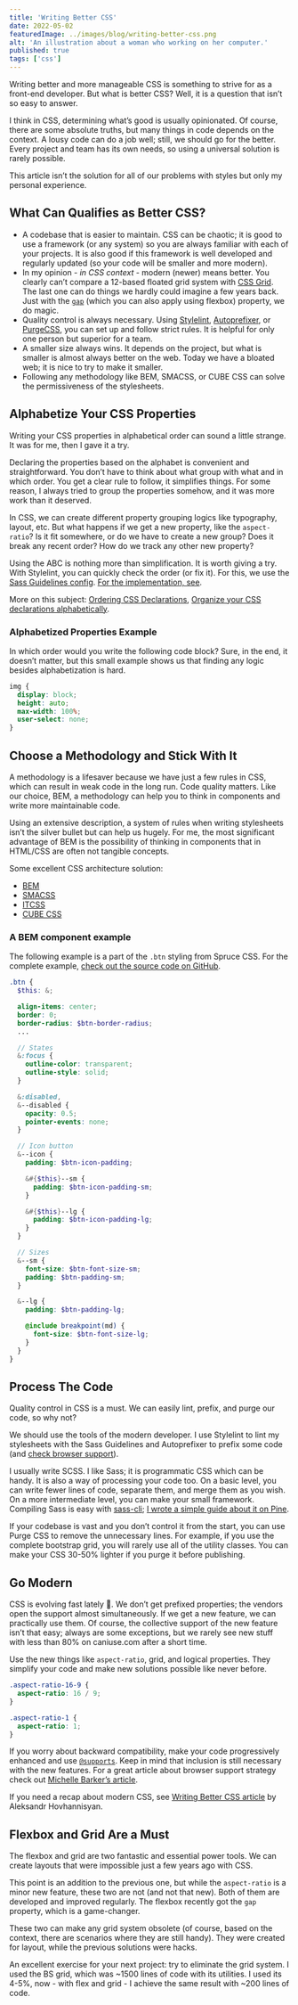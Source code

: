 ```yaml
---
title: 'Writing Better CSS'
date: 2022-05-02
featuredImage: ../images/blog/writing-better-css.png
alt: 'An illustration about a woman who working on her computer.'
published: true
tags: ['css']
---
```


<p class="lead">Writing better and more manageable CSS is something to strive for as a front-end developer. But what is better CSS? Well, it is a question that isn’t so easy to answer.</p>

I think in CSS, determining what’s good is usually opinionated. Of course, there are some absolute truths, but many things in code depends on the context. A lousy code can do a job well; still, we should go for the better. Every project and team has its own needs, so using a universal solution is rarely possible.

<Notification type="info">
  This article isn’t the solution for all of our problems with styles but only my personal experience.
</Notification>

## What Can Qualifies as Better CSS?

- A codebase that is easier to maintain. CSS can be chaotic; it is good to use a framework (or any system) so you are always familiar with each of your projects. It is also good if this framework is well developed and regularly updated (so your code will be smaller and more modern).
- In my opinion - *in CSS context* - modern (newer) means better. You clearly can’t compare a 12-based floated grid system with [CSS Grid](https://developer.mozilla.org/en-US/docs/Web/CSS/CSS_Grid_Layout). The last one can do things we hardly could imagine a few years back. Just with the <code>[gap](https://developer.mozilla.org/en-US/docs/Web/CSS/gap)</code> (which you can also apply using flexbox) property, we do magic.
- Quality control is always necessary. Using [Stylelint](https://stylelint.io/), [Autoprefixer](https://autoprefixer.github.io/), or [PurgeCSS](https://purgecss.com/), you can set up and follow strict rules. It is helpful for only one person but superior for a team.
- A smaller size always wins. It depends on the project, but what is smaller is almost always better on the web. Today we have a bloated web; it is nice to try to make it smaller.
- Following any methodology like BEM, SMACSS, or CUBE CSS can solve the permissiveness of the stylesheets.

## Alphabetize Your CSS Properties

Writing your CSS properties in alphabetical order can sound a little strange. It was for me, then I gave it a try.

Declaring the properties based on the alphabet is convenient and straightforward. You don’t have to think about what group with what and in which order. You get a clear rule to follow, it simplifies things. For some reason, I always tried to group the properties somehow, and it was more work than it deserved.

In CSS, we can create different property grouping logics like typography, layout, etc. But what happens if we get a new property, like the `aspect-ratio`? Is it fit somewhere, or do we have to create a new group? Does it break any recent order? How do we track any other new property?

Using the ABC is nothing more than simplification. It is worth giving a try. With Stylelint, you can quickly check the order (or fix it). For this, we use the [Sass Guidelines config](https://www.npmjs.com/package/stylelint-config-sass-guidelines). [For the implementation, see](https://github.com/conedevelopment/sprucecss/blob/main/.stylelintrc.json).

<Notification type="info">
  More on this subject: <a href="https://blog.jim-nielsen.com/2022/ordering-css-delcarations/">Ordering CSS Declarations</a>, <a href="https://ericwbailey.design/writing/organize-your-css-declarations-alphabetically/">Organize your CSS declarations alphabetically</a>.
</Notification>

### Alphabetized Properties Example

In which order would you write the following code block? Sure, in the end, it doesn’t matter, but this small example shows us that finding any logic besides alphabetization is hard.

```scss
img {
  display: block;
  height: auto;
  max-width: 100%;
  user-select: none;
}
```

## Choose a Methodology and Stick With It

A methodology is a lifesaver because we have just a few rules in CSS, which can result in weak code in the long run. Code quality matters. Like our choice, BEM, a methodology can help you to think in components and write more maintainable code.

Using an extensive description, a system of rules when writing stylesheets isn’t the silver bullet but can help us hugely. For me, the most significant advantage of BEM is the possibility of thinking in components that in HTML/CSS are often not tangible concepts.

Some excellent CSS architecture solution:
- [BEM](http://smacss.com/)
- [SMACSS](http://smacss.com/)
- [ITCSS](https://www.xfive.co/blog/itcss-scalable-maintainable-css-architecture/)
- [CUBE CSS](https://cube.fyi/)

### A BEM component example

The following example is a part of the `.btn` styling from Spruce CSS. For the complete example, [check out the source code on GitHub](https://github.com/conedevelopment/sprucecss/blob/main/scss/form/_button.scss).

```scss
.btn {
  $this: &;

  align-items: center;
  border: 0;
  border-radius: $btn-border-radius;
  ...

  // States
  &:focus {
    outline-color: transparent;
    outline-style: solid;
  }

  &:disabled,
  &--disabled {
    opacity: 0.5;
    pointer-events: none;
  }

  // Icon button
  &--icon {
    padding: $btn-icon-padding;

    &#{$this}--sm {
      padding: $btn-icon-padding-sm;
    }

    &#{$this}--lg {
      padding: $btn-icon-padding-lg;
    }
  }

  // Sizes
  &--sm {
    font-size: $btn-font-size-sm;
    padding: $btn-padding-sm;
  }

  &--lg {
    padding: $btn-padding-lg;

    @include breakpoint(md) {
      font-size: $btn-font-size-lg;
    }
  }
}
```

## Process The Code

Quality control in CSS is a must. We can easily lint, prefix, and purge our code, so why not?

We should use the tools of the modern developer. I use Stylelint to lint my stylesheets with the Sass Guidelines and Autoprefixer to prefix some code (and [check browser support](https://github.com/browserslist/browserslist#best-practices)).

I usually write SCSS. I like Sass; it is programmatic CSS which can be handy. It is also a way of processing your code too. On a basic level, you can write fewer lines of code, separate them, and merge them as you wish. On a more intermediate level, you can make your small framework. Compiling Sass is easy with [sass-cli](https://sass-lang.com/documentation/cli/dart-sass); [I wrote a simple guide about it on Pine](https://pineco.de/the-simplest-sass-compile-setup/).

If your codebase is vast and you don’t control it from the start, you can use Purge CSS to remove the unnecessary lines. For example, if you use the complete bootstrap grid, you will rarely use all of the utility classes. You can make your CSS 30-50% lighter if you purge it before publishing.

## Go Modern

CSS is evolving fast lately 🥳. We don’t get prefixed properties; the vendors open the support almost simultaneously. If we get a new feature, we can practically use them. Of course, the collective support of the new feature isn’t that easy; always are some exceptions, but we rarely see new stuff with less than 80% on caniuse.com after a short time.

Use the new things like `aspect-ratio`, grid, and logical properties. They simplify your code and make new solutions possible like never before.

```scss
.aspect-ratio-16-9 {
  aspect-ratio: 16 / 9;
}

.aspect-ratio-1 {
  aspect-ratio: 1;
}
```

If you worry about backward compatibility, make your code progressively enhanced and use <code>[@supports](https://developer.mozilla.org/en-US/docs/Web/CSS/@supports)</code>. Keep in mind that inclusion is still necessary with the new features. For a great article about browser support strategy check out [Michelle Barker’s article](https://css-irl.info/my-browser-support-strategy/).

If you need a recap about modern CSS, see [Writing Better CSS article](https://www.aleksandrhovhannisyan.com/blog/writing-better-css/) by Aleksandr Hovhannisyan.

## Flexbox and Grid Are a Must

The flexbox and grid are two fantastic and essential power tools. We can create layouts that were impossible just a few years ago with CSS.

This point is an addition to the previous one, but while the `aspect-ratio` is a minor new feature, these two are not (and not that new). Both of them are developed and improved regularly. The flexbox recently got the `gap` property, which is a game-changer.

These two can make any grid system obsolete (of course, based on the context, there are scenarios where they are still handy). They were created for layout, while the previous solutions were hacks.

<Notification type="info">
  An excellent exercise for your next project: try to eliminate the grid system. I used the BS grid, which was ~1500 lines of code with its utilities. I used its 4-5%, now - with flex and grid - I achieve the same result with ~200 lines of code.
</Notification>
